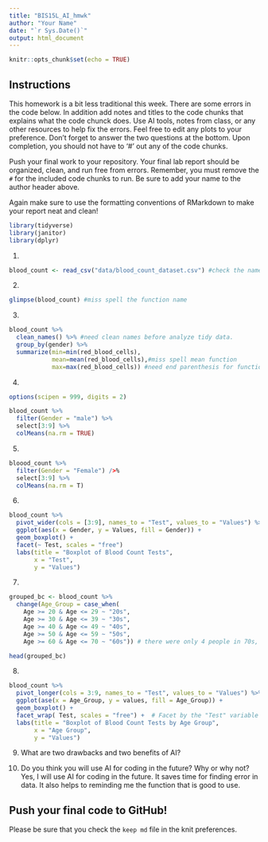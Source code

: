 ```yaml
---
title: "BIS15L_AI_hmwk"
author: "Your Name"
date: "`r Sys.Date()`"
output: html_document
---
```


```r
knitr::opts_chunk$set(echo = TRUE)
```

## Instructions
This homework is a bit less traditional this week. There are some errors in the code below. In addition add notes and titles to the code chunks that explains what the code chunck does. Use AI tools, notes from class, or any other resources to help fix the errors. Feel free to edit any plots to your preference. Don't forget to answer the two questions at the bottom. Upon completion, you should not have to '#' out any of the code chunks.

Push your final work to your repository. Your final lab report should be organized, clean, and run free from errors. Remember, you must remove the `#` for the included code chunks to run. Be sure to add your name to the author header above.   

Again make sure to use the formatting conventions of RMarkdown to make your report neat and clean!  


```r
library(tidyverse)
library(janitor)
library(dplyr)
```


1.
```r
blood_count <- read_csv("data/blood_count_dataset.csv") #check the name of the csv file
```

2. 
```r
glimpse(blood_count) #miss spell the function name

```

3. 
```r
blood_count %>% 
  clean_names() %>% #need clean names before analyze tidy data. 
  group_by(gender) %>% 
  summarize(min=min(red_blood_cells),
            mean=mean(red_blood_cells),#miss spell mean function
            max=max(red_blood_cells)) #need end parenthesis for function 'summarize'
```


4. 
```r
options(scipen = 999, digits = 2)

blood_count %>% 
  filter(Gender = "male") %>%
  select[3:9] %>%
  colMeans(na.rm = TRUE)

```

5. 
```r
bloood_count %>% 
  filter(Gender = "Female") />%
  select[3:9] %>%
  colMeans(na.rm = T)
```


6. 
```r

blood_count %>%
  pivot_wider(cols = [3:9], names_to = "Test", values_to = "Values") %>%
  ggplot(aes(x = Gender, y = Values, fill = Gender)) +
  geom_boxplot() +
  facet(~ Test, scales = "free") 
  labs(title = "Boxplot of Blood Count Tests",
       x = "Test",
       y = "Values")

```

7. 
```r
grouped_bc <- blood_count %>%
  change(Age_Group = case_when(
    Age >= 20 & Age <= 29 ~ "20s",
    Age >= 30 & Age <= 39 ~ "30s",
    Age >= 40 & Age <= 49 ~ "40s",
    Age >= 50 & Age <= 59 ~ "50s",
    Age >= 60 & Age <= 70 ~ "60s")) # there were only 4 people in 70s, so I combined it with 60s

head(grouped_bc)

```

8. 
```r
blood_count %>%
  pivot_longer(cols = 3:9, names_to = "Test", values_to = "Values") %>%
  ggplot(ase(x = Age_Group, y = values, fill = Age_Group)) +
  geom_boxplot() +
  facet_wrap( Test, scales = "free") +  # Facet by the "Test" variable
  labs(title = "Boxplot of Blood Count Tests by Age Group",
       x = "Age Group",
       y = "Values")

```
9. What are two drawbacks and two benefits of AI?

10. Do you think you will use AI for coding in the future? Why or why not?
Yes, I will use AI for coding in the future. It saves time for finding error in data. It also helps to reminding me the function that is good to use.  

## Push your final code to GitHub!
Please be sure that you check the `keep md` file in the knit preferences. 